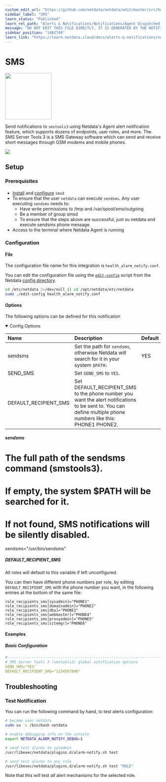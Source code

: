 ```yaml
---
custom_edit_url: "https://github.com/netdata/netdata/edit/master/src/health/notifications/smstools3/metadata.yaml"
sidebar_label: "SMS"
learn_status: "Published"
learn_rel_path: "Alerts & Notifications/Notifications/Agent Dispatched Notifications"
message: "DO NOT EDIT THIS FILE DIRECTLY, IT IS GENERATED BY THE NOTIFICATION'S metadata.yaml FILE"
sidebar_position: "1402740"
learn_link: "https://learn.netdata.cloud/docs/alerts-&-notifications/notifications/agent-dispatched-notifications/sms"
---
```



# SMS


<img src="https://netdata.cloud/img/sms.svg" width="150"/>


Send notifications to `smstools3` using Netdata's Agent alert notification feature, which supports dozens of endpoints, user roles, and more.
The SMS Server Tools 3 is a SMS Gateway software which can send and receive short messages through GSM modems and mobile phones.



<img src="https://img.shields.io/badge/maintained%20by-Netdata-%2300ab44" />

## Setup

### Prerequisites

#### 

- [Install](http://smstools3.kekekasvi.com/index.php?p=compiling) and [configure](http://smstools3.kekekasvi.com/index.php?p=configure) `smsd`
- To ensure that the user `netdata` can execute `sendsms`. Any user executing `sendsms` needs to:
  - Have write permissions to /tmp and /var/spool/sms/outgoing
  - Be a member of group smsd
  - To ensure that the steps above are successful, just su netdata and execute sendsms phone message.
- Access to the terminal where Netdata Agent is running



### Configuration

#### File

The configuration file name for this integration is `health_alarm_notify.conf`.


You can edit the configuration file using the [`edit-config`](/docs/netdata-agent/configuration#edit-a-configuration-file-using-edit-config) script from the
Netdata [config directory](/docs/netdata-agent/configuration#the-netdata-config-directory).

```bash
cd /etc/netdata 2>/dev/null || cd /opt/netdata/etc/netdata
sudo ./edit-config health_alarm_notify.conf
```
#### Options

The following options can be defined for this notification

<details open>
<summary>Config Options</summary>

| Name | Description | Default | Required |
|:----|:-----------|:-------|:--------:|
| sendsms | Set the path for `sendsms`, otherwise Netdata will search for it in your system `$PATH:` | YES | yes |
| SEND_SMS | Set `SEND_SMS` to `YES`. |  | yes |
| DEFAULT_RECIPIENT_SMS | Set DEFAULT_RECIPIENT_SMS to the phone number you want the alert notifications to be sent to. You can define multiple phone numbers like this: PHONE1 PHONE2. |  | yes |

##### sendsms

# The full path of the sendsms command (smstools3).
# If empty, the system $PATH will be searched for it.
# If not found, SMS notifications will be silently disabled.
sendsms="/usr/bin/sendsms"


##### DEFAULT_RECIPIENT_SMS

All roles will default to this variable if left unconfigured.

You can then have different phone numbers per role, by editing `DEFAULT_RECIPIENT_SMS` with the phone number you want, in the following entries at the bottom of the same file:
```text
role_recipients_sms[sysadmin]="PHONE1"
role_recipients_sms[domainadmin]="PHONE2"
role_recipients_sms[dba]="PHONE3"
role_recipients_sms[webmaster]="PHONE4"
role_recipients_sms[proxyadmin]="PHONE5"
role_recipients_sms[sitemgr]="PHONE6"
```


</details>

#### Examples

##### Basic Configuration



```yaml
#------------------------------------------------------------------------------
# SMS Server Tools 3 (smstools3) global notification options
SEND_SMS="YES"
DEFAULT_RECIPIENT_SMS="1234567890"

```


## Troubleshooting

### Test Notification

You can run the following command by hand, to test alerts configuration:

```bash
# become user netdata
sudo su -s /bin/bash netdata

# enable debugging info on the console
export NETDATA_ALARM_NOTIFY_DEBUG=1

# send test alarms to sysadmin
/usr/libexec/netdata/plugins.d/alarm-notify.sh test

# send test alarms to any role
/usr/libexec/netdata/plugins.d/alarm-notify.sh test "ROLE"
```

Note that this will test _all_ alert mechanisms for the selected role.


